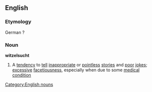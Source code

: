 ==English==
===Etymology===
German ?
===Noun===
'''witzelsucht'''
#A [[tendency]] to [[tell]] [[inappropriate]] or [[pointless]] [[stories]] and [[poor]] [[jokes]]; [[excessive]] [[facetiousness]], especially when due to some [[medical]] [[condition]]
[[Category:English nouns]]